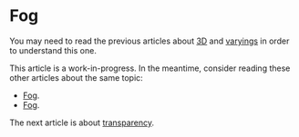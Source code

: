 # Fog

You may need to read the previous articles about [3D](/a/webgl/3d) and [varyings](/a/webgl/varyings) in order to understand this one.

This article is a work-in-progress. In the meantime, consider reading these other articles about the same topic:

- [Fog](https://webgl2fundamentals.org/webgl/lessons/webgl-fog.html).
- [Fog](https://xem.github.io/articles/webgl-guide-part-2.html#4a).

The next article is about [transparency](/a/webgl/transparency).
